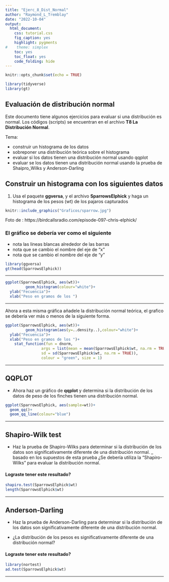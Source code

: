 ```yaml
---
title: "Ejerc_8_Dist_Normal"
author: "Raymond_L_Tremblay"
date: "2022-10-04"
output:
  html_document:
    css: tutorial.css
    fig_caption: yes
    highlight: pygments
#    theme: simplex
    toc: yes
    toc_float: yes
    code_folding: hide
---
```


```r
knitr::opts_chunk$set(echo = TRUE)
```

```r
library(tidyverse)
library(gt)
```


## Evaluación de distribución normal

Este documento tiene algunos ejercicios para evaluar si una distribución es normal. Los códigos (scripts) se encuentran en el archivo **T8 La Distribución Normal**. 
  
  Tema:
  
  - construir un histograma de los datos
  - sobreponer una distribución teórica sobre el histograma
  - evaluar si los datos tienen una distribución normal usando qqplot
  - evaluar se los datos tienen una distribución normal usando la prueba de Shaipro_Wilks y Anderson-Darling
    
    
## Construir un histograma con los siguientes datos
 
 1. Usa el paquete **ggversa**, y el archivo **SparrowsElphick** y haga un histograma de los pesos (wt) de los pajaros capturados
 

  
  
```r
knitr::include_graphics("Graficos/sparrow.jpg")

```

 Foto de : https://birdcallsradio.com/episode-097-chris-elphick/
 
### El gráfico se debería ver como el siguiente
  - nota las lineas blancas alrededor de las barras
  - nota que se cambio el nombre del eje de "x"
  - nota que se cambio el nombre del eje de "y"
 
```r
library(ggversa)
gt(head(SparrowsElphick))
```

***
 
 
```r

ggplot(SparrowsElphick, aes(wt))+
         geom_histogram(colour="white")+
  ylab("Fecuencia")+
  xlab("Peso en gramos de los ")
```
 
***
 
Ahora a esta misma gráfica añadele la distribución normal teórica, el grafico se debería ver más o menos de la siguiente forma. 


```r

ggplot(SparrowsElphick, aes(wt))+
         geom_histogram(aes(y=..density..),colour="white")+
  ylab("Fecuencia")+
  xlab("Peso en gramos de los ")+
    stat_function(fun = dnorm, 
                args = list(mean = mean(SparrowsElphick$wt, na.rm = TRUE), 
                sd = sd(SparrowsElphick$wt, na.rm = TRUE)), 
                colour = "green", size = 1)
```

***

## QQPLOT


 - Ahora haz un gráfico de **qqplot** y determina si la distribución de los datos de peso de los finches tienen una distribución normal.

```r
ggplot(SparrowsElphick, aes(sample=wt))+
  geom_qq()+
  geom_qq_line(colour="blue")
```

***
## Shapiro-Wilk test


 - Haz la prueba de Shapiro-Wilks para determinar si la distribución de los datos son significativamente diferente de una distribución normal.
 _ basado en los supuestos de esta prueba ¿Se debería utiliza la "Shapiro-Wilks" para evaluar la distribución normal.
 
 
#### Lograste tener este resultado?  
```r
shapiro.test(SparrowsElphick$wt)
length(SparrowsElphick$wt)
```

***

## Anderson-Darling

 - Haz la prueba de Anderson-Darling para determinar si la distribución de los datos son significativamente diferente de una distribución normal.

- ¿La distribución de los pesos es significativamente diferente de una distribución normal?


#### Lograste tener este resultado?
```r
library(nortest)
ad.test(SparrowsElphick$wt)
```

***
